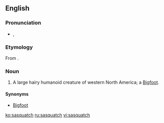 {{wikipedia}}
==English==

===Pronunciation===
* {{IPA|/ˈsæskwɒtʃ/|/ˈsæskwætʃ/}}, {{SAMPA|/"s{skwQtS/|/"s{skw{tS/}}

===Etymology===
From {{etyl|hur}}.

===Noun===
{{en-noun|es}}

# {{cryptozoology}} A large hairy humanoid creature of western North America; a [[Bigfoot]].

====Synonyms====
* [[Bigfoot]]

[[ko:sasquatch]]
[[ru:sasquatch]]
[[vi:sasquatch]]
